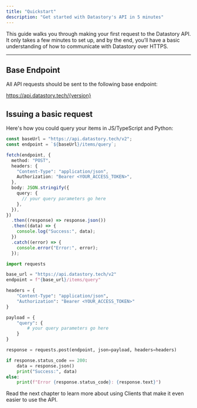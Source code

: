 ```yaml
---
title: "Quickstart"
description: "Get started with Datastory's API in 5 minutes"
---
```


This guide walks you through making your first request to the Datastory API. It only takes a few minutes to set up, and by the end, you’ll have a basic understanding of how to communicate with Datastory over HTTPS.

---

## Base Endpoint

All API requests should be sent to the following base endpoint:

https://api.datastory.tech/{version}

## Issuing a basic request

Here's how you could query your items in JS/TypeScript and Python:

<CodeGroup>

```ts TypeScript
const baseUrl = "https://api.datastory.tech/v2";
const endpoint = `${baseUrl}/items/query`;

fetch(endpoint, {
  method: "POST",
  headers: {
    "Content-Type": "application/json",
    Authorization: "Bearer <YOUR_ACCESS_TOKEN>",
  },
  body: JSON.stringify({
    query: {
      // your query parameters go here
    },
  }),
})
  .then((response) => response.json())
  .then((data) => {
    console.log("Success:", data);
  })
  .catch((error) => {
    console.error("Error:", error);
  });
```

```python Python
import requests

base_url = "https://api.datastory.tech/v2"
endpoint = f"{base_url}/items/query"

headers = {
    "Content-Type": "application/json",
    "Authorization": "Bearer <YOUR_ACCESS_TOKEN>"
}

payload = {
    "query": {
        # your query parameters go here
    }
}

response = requests.post(endpoint, json=payload, headers=headers)

if response.status_code == 200:
    data = response.json()
    print("Success:", data)
else:
    print(f"Error {response.status_code}: {response.text}")
```

</CodeGroup>

Read the next chapter to learn more about using Clients that make it even easier to use the API.

